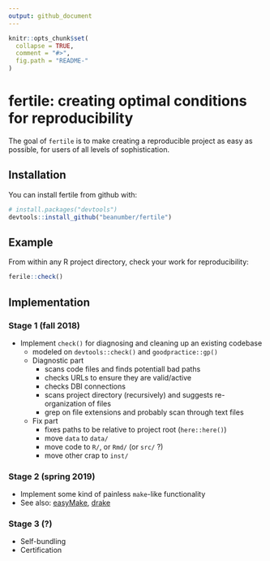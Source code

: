 ```yaml
---
output: github_document
---
```


<!-- README.md is generated from README.Rmd. Please edit that file -->

```r
knitr::opts_chunk$set(
  collapse = TRUE,
  comment = "#>",
  fig.path = "README-"
)
```

# fertile: creating optimal conditions for reproducibility 

The goal of `fertile` is to make creating a reproducible project as easy as possible, for users of all levels of sophistication.

## Installation

You can install fertile from github with:

```r
# install.packages("devtools")
devtools::install_github("beanumber/fertile")
```

## Example

From within any R project directory, check your work for reproducibility:

```r
ferile::check()
```

## Implementation

### Stage 1 (fall 2018)

- Implement `check()` for diagnosing and cleaning up an existing codebase
    - modeled on `devtools::check()` and `goodpractice::gp()`
    - Diagnostic part
        - scans code files and finds potentiall bad paths
        - checks URLs to ensure they are valid/active
        - checks DBI connections
        - scans project directory (recursively) and suggests re-organization of files
        - grep on file extensions and probably scan through text files
    - Fix part
        - fixes paths to be relative to project root (`here::here()`)
        - move `data` to `data/`
        - move code to `R/`, or `Rmd/` (or `src/` ?)
        - move other crap to `inst/`

### Stage 2 (spring 2019)

- Implement some kind of painless `make`-like functionality
- See also: [easyMake](https://github.com/GShotwell/easyMake), [drake](https://github.com/RobotLocomotion/drake)

### Stage 3 (?)

- Self-bundling
- Certification
